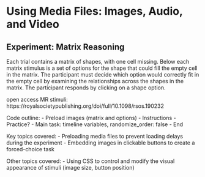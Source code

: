 # Using Media Files: Images, Audio, and Video

## Experiment: Matrix Reasoning

Each trial contains a matrix of shapes, with one cell missing. Below each matrix stimulus is a set of options for the shape that could fill the empty cell in the matrix. The participant must decide which option would correctly fit in the empty cell by examining the relationships across the shapes in the matrix. The participant responds by clicking on a shape option. 

open access MR stimuli: https://royalsocietypublishing.org/doi/full/10.1098/rsos.190232

Code outline:
- Preload images (matrix and options)
- Instructions
- Practice?
- Main task: timeline variables, randomize_order: false 
- End

Key topics covered:
- Preloading media files to prevent loading delays during the experiment
- Embedding images in clickable buttons to create a forced-choice task

Other topics covered:
- Using CSS to control and modify the visual appearance of stimuli (image size, button position)